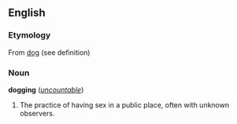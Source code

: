 ==English==
===Etymology===
From [[dog]] (see definition)

===Noun===
'''dogging''' (''[[uncountable]]'')

#The practice of having sex in a public place, often with unknown observers.